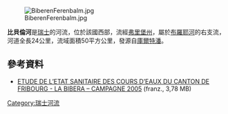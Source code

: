 {{No footnotes|time=2021-01-13T02:02:51+00:00}}
{{Coord|46|58|11|N|7|6|28|E|display=title}}
[[Image:BiberenFerenbalm.jpg|right]]

'''比貝倫河'''是[[瑞士|瑞士]]的河流，位於該國西部，流經[[弗里堡州|弗里堡州]]，屬於[[布羅耶河|布羅耶河]]的右支流，河道全長24公里，流域面積50平方公里，發源自[[庫爾特潘|庫爾特潘]]。

==參考資料==
* [https://www.fr.ch/eau/files/pdf45/bibera_rapport_2005.pdf ETUDE DE L’ETAT SANITAIRE DES COURS D’EAUX DU CANTON DE FRIBOURG - LA BIBERA – CAMPAGNE 2005] {{Wayback|url=https://www.fr.ch/eau/files/pdf45/bibera_rapport_2005.pdf |date=20170202003321 }} (franz., 3,78 MB)

{{Switzerland-geo-stub}}
[[Category:瑞士河流|Category:瑞士河流]]